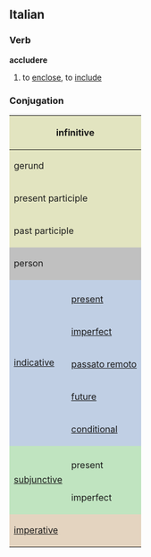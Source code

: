 ==Italian==
===Verb===
'''accludere'''

# to [[enclose]], to [[include]]

===Conjugation===

<center>
{| style="background:#F0F0F0"

|-
! colspan="3" style="background:#e2e4c0" | infinitive
| colspan="5" | accludere

|-
! colspan="3" style="background:#e2e4c0" | gerund
| colspan="5" | accludendo

|-
! colspan="3" style="background:#e2e4c0" | present participle
| colspan="5" | [[accludente]]

|-
! colspan="3" style="background:#e2e4c0" | past participle
| colspan="5" | [[acclusso]]

|-
! colspan="2" rowspan="2" style="background:#C0C0C0" | person
! colspan="3" style="background:#C0C0C0" | singular
! colspan="3" style="background:#C0C0C0" | plural

|-
! style="background:#C0C0C0;width:12.5%" | first
! style="background:#C0C0C0;width:12.5%" | second
! style="background:#C0C0C0;width:12.5%" | third
! style="background:#C0C0C0;width:12.5%" | first
! style="background:#C0C0C0;width:12.5%" | second
! style="background:#C0C0C0;width:12.5%" | third

|-
! rowspan="6" style="background:#c0cfe4" | [[indicative]]

! style="background:#c0cfe4" colspan="1" | 
! style="background:#c0cfe4" | io
! style="background:#c0cfe4" | tu
! style="background:#c0cfe4" | lui/lei
! style="background:#c0cfe4" | noi
! style="background:#c0cfe4" | voi
! style="background:#c0cfe4" | loro

|-
! style="height:3em;background:#c0cfe4" | [[present]]
| accludo
| accludi
| acclude
| accludiamo
| accludete
| accludono

|-
! style="height:3em;background:#c0cfe4" | [[imperfect]]
| accludevo
| accludevi
| accludeva
| accludevamo
| accludevate
| accludevano

|-
! style="height:3em;background:#c0cfe4" | [[passato remoto]]
| acclusi
| accludesti
| accluse
| accludemmo
| accludeste
| acclusero

|-
! style="height:3em;background:#c0cfe4" | [[future]]
| accluderò
| accluderai
| accluderà
| accluderemo
| accluderete
| accluderanno

|-
! style="height:3em;background:#c0cfe4" | [[conditional]]
| accluderei
| accluderesti
| accluderebbe
| accluderemmo
| accludereste
| accluderebbero

|-
! rowspan="3" style="background:#c0e4c0" |[[subjunctive]]
! style="background:#c0e4c0" | 
! style="background:#c0e4c0" | che io
! style="background:#c0e4c0" | che tu
! style="background:#c0e4c0" | che lui/che lei
! style="background:#c0e4c0" | che noi
! style="background:#c0e4c0" | che voi
! style="background:#c0e4c0" | che loro

|-
! style="height:3em;background:#c0e4c0" | present
| accluda
| accluda
| accluda
| accludiamo
| accludiate
| accludano

|-
! style="height:3em;background:#c0e4c0" rowspan="1" | imperfect
| accludessi
| accludessi
| accludesse
| accludessimo
| accludeste
| accludessero

|-
! colspan="2" rowspan="2" style="height:3em;background:#e4d4c0" | [[imperative]]
! style="background:#e4d4c0" | -
! style="background:#e4d4c0" | tu
! style="background:#e4d4c0" | lui/lei
! style="background:#e4d4c0" | noi
! style="background:#e4d4c0" | voi
! style="background:#e4d4c0" | loro

|-
|
| accludi
| accluda
| accludiamo
| accludete
| accludano

|}
</center>